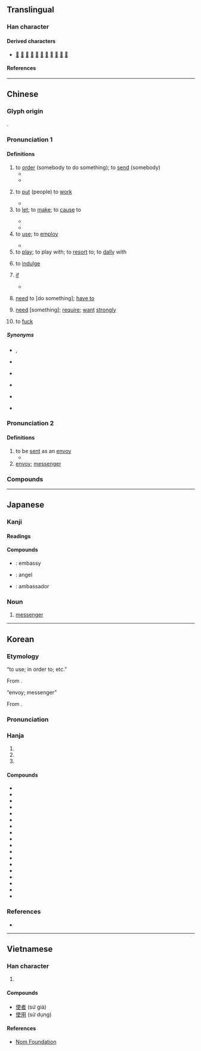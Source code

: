 {{also|便}}
{{character info}}
==Translingual==
{{stroke order|strokes=8}}

===Han character===
{{Han char|rn=9|rad=人|as=06|sn=8|four=25206|canj=OJLK|ids=⿰亻吏}}

====Derived characters====
* [[𣷱]] [[𧍇]] [[𩸲]] [[𧍅]] [[𦲺]] [[𭈓]] [[𪮈]] [[𰜇]] [[𣔤]] [[𧳡]] [[𧍇]]

====References====
{{Han ref|kx=0101.050|dkj=00573|dj=0213.120|hdz=10145.020|uh=4F7F}}

----

==Chinese==
{{zh-forms|alt=駛:''sai2''; Cantonese “need”,洗:''sai2''; Cantonese “need”}}

===Glyph origin===
{{Han etym}}
{{Han compound|人|吏|ls=psc|c1=s|c2=p|alt1=亻}}.

===Pronunciation 1===
{{zh-pron
|m=shǐ
|c=sai2,si2
|c_note=sai2 - vernacular; si2 - literary
|c-t=soi2
|h=pfs=sṳ́;gd=si3
|j=si2
|md=sāi/sṳ̄
|md_note=sāi - vernacular; sṳ̄ - literary
|mn=sái/xm,zz,tw:sú/qz:sír
|mn_note=sái - vernacular (including Quanzhou “to fuck”); sú/sír - literary
|mn-t=sai2
|w=2sr
|mc=1
|oc=1,1
|cat=v,n
}}

====Definitions====
{{zh-hanzi}}

# to [[order]] (somebody to do something); to [[send]] (somebody)
#* {{zh-x|夜，^鄭 伯 使 ^祭 ^足 勞 王，且 問 左右。|At night [the earl of Zheng] '''sent''' Zu of Zhai to comfort the king, and to ask after the welfare of his officers.|ref=Zuozhuan-L}}
#* {{zh-x|其 食客 三-千 人，邑入 不 足以 奉 客，使 人 出錢 於 ^薛。|He had 3000 retainers, and the income from his fief was not enough to support his retainers. Thus, he '''dispatched''' people to provide loans in Xue.|ref=Shiji}}
# {{lb|zh|literary}} to [[put]] (people) to [[work]]
#* {{zh-x|節用 而 愛 人，使 民 以 時。|Economy in expenditure, and love for men; and the employment of the people at the proper seasons.|ref=Analects}}
# to [[let]]; to [[make]]; to [[cause]] to
#: {{zh-x|這 突如其來 的 消息 使 他 大為{wéi} 震驚。|This sudden news caused him great shock.}}
#* {{zh-x|科學精神 是 使 人 擺脫 愚昧 盲目 的 有效 武器，是 推動 社會 進步 的 強大 力量。||ref={{cite-journal|zh|author={{lang|zh|周忠和}}; {{lang|zh|武向平}}; {{lang|zh|王挺}}|date=14 Jul 2021|journal={{w|People's Daily}}|page=5|title={{lang|zh| 推动科学素质建设迈上新台阶}}}}}}
#* {{zh-x|出師 未 捷 身 先 死，長 使 英雄 淚 滿 襟。||ref='''c. 760''', {{w|Du Fu}}, {{lw|zh|s:zh:蜀相|蜀相}}|CL}}
# to [[use]]; to [[employ]]
#: {{zh-x|呢 把 刀 幾 好 使{sai2}|This knife is pretty good to use.|C}}
#* {{zh-x|嫂嫂{sao}，借 扇子{zi} 我 使 使。|Sister, lend the fan to me.|ref=Xiyouji}}
# to [[play]]; to play with; to [[resort]] to; to [[dally]] with
#: {{zh-x|使.心眼|}}
# to [[indulge]]
#: {{zh-x|使.性子{zi}|to get angry; to lose one's temper}}
# {{lb|zh|literary}} [[if]]
#* {{zh-x|使 死者 無 知，則 已 矣，若 其 有 知，君 何 面目 以 見 ^員 也！||ref=Guoyu}}
# {{lb|zh|Cantonese|always|_|negated|or|interrogative}} [[need]] to [do something]; [[have to]]
#: {{zh-x|你 唔使 攞{lo2} 咁 多！|You don't need to get so much!|C}}
#: {{zh-x|你 陣間 使 唔 使 落街 買 嘢 呀{aa3}？|Do you need to use head out to buy things later?|C}}
# {{lb|zh|Cantonese|always|_|negated|or|interrogative}} [[need]] [something]; [[require]]; [[want]] [[strongly]]
# {{lb|zh|Quanzhou|_|Min Nan|vulgar}} to [[fuck]]

=====Synonyms=====
* {{s|to let; to make; to cause to}} {{zh-l|令}}, {{zh-l|讓}}
* {{sense|to dispatch}} {{zh-l|送}}
* {{sense|to use}}
{{zh-dial|用}}
* {{s|if}}
{{zh-dial|如果}}
* {{qualifier|Cantonese}} {{sense|need}} {{zh-l|需要}}
* {{s|to fuck}}
{{zh-dial|肏}}

===Pronunciation 2===
{{zh-pron
|m=shǐ,shì,2nb=rare variant
|c=si3
|c-t=lhu2
|h=pfs=sṳ́
|md=sái/sé̤ṳ
|md_note=sái - vernacular; sé̤ṳ - literary
|mn=sài/xm,zz,tw:sù/qz:sìr
|mn_note=sài - vernacular; sù/sìr - literary
|mn-t=sai3
|w=2sr
|mc=2
|oc=2,2
|cat=v,n
}}

====Definitions====
{{zh-hanzi}}

# to be [[sent]] as an [[envoy]]
#* {{zh-x|^子-華 使 於 ^齊，^冉-子 為 其 母 請 粟。|Zi Hua being employed on a mission to Qi, the disciple Ran requested grain for his mother.|ref=Analects}}
# [[envoy]]; [[messenger]]
#: {{zh-x|來使|envoy from another country}}

===Compounds===
{{zh-der|使用|使得|唔使|唔使客氣|使乜|使錢|使巧兒|使數|使君子|倘使|借使|官使|使館|公使館|公使團|使用借貸|使費|使心作倖|使嘴使舌|動使|不聽使|使命|僕使|使心眼兒|呼奴使婢|不中使|中使|使性子|器使|任賢使能|使用率|和平使者|使乖|使臣|向使|使心用腹|使用錢|唆使|使女|假使|使喚|密使|五瘟使|但使|來使|庫大使|使蚊負山|小使|信使|使長|使酒|公使|廉使|占風使帆|奉使|使脾氣|使君|役使動物|使君有婦|使眼色|使節團|三司使|君臣佐使|大使|不聽使喚|內使|使絆子|勾使鬼|布政使|使貪使愚|差使|使用權|左使|大使館|使然|即使|使羊將狼|使臂使指|主使者|使命感|使不得|使勁|尊賢使能|使絆兒|就使|嗾使|使氣|國使|使令|如臂使指|專使|使壞|任使|十二使徒|使徒|役使|天使魚|天使|促使|使節|使星|強使|借風使船|勾欄使者|不辱使命|出使|全權公使|勾使|使者|使低嘴|主使|白衣天使|敕使|按察使|搪差使|看風使帆|星使|指使|看風使舵|支使|目使頤令|神差鬼使|祈使句|矜才使氣|目指氣使|監齋使者|白差使|插科使砌|番使|相風使帆|特使|炙冰使燥|混合使用|看風使船|氤氳大使|樞密使|河伯使者|採訪使|觀察使|護花使者|節度使|見風使帆|鹽鐵使|迫使|節使|鬼使神差|錢可使鬼|鹽運使|花鳥使|行使|鹺使|草根大使|驛使|驅使|駐外使節|頤指氣使|致使動詞|縱使|給使|結使|綠衣使者|隨才器使|負才使氣|赤衣使者|鋪堂使費|巡按使|逼使|遣唐使|轉運使|箕帚之使|巡迴大使|見風使舵|設使|親善大使|舉賢使能|若使|致使|飛鳥使|會使:â̤-sāi|𣍐使:bē-sái|使動|使性地:sái-sìng-tē;Min Nan|使犬}}

----

==Japanese==

===Kanji===
{{ja-kanji|grade=3|rs=人06}}

====Readings====
{{ja-readings
|goon=し
|kanon=し
|kun=つか-う, しむ, せしむ, しめば
}}

====Compounds====
* {{ja-r|大%使%館|たい%し%かん}}: embassy
* {{ja-r|天%使|てん%し}}: angel
* {{ja-r|大%使|たい%し}}: ambassador

===Noun===
{{ja-noun|し}}

# [[messenger]]

----

==Korean==

===Etymology===
; “to use; in order to; etc.”
From {{der|ko|ltc|-}} {{ltc-l|使|id=1}}.
{{collapse|
* {{hanja-dongguk|ᄉᆞᆼ〯|sǒ}}
* {{hanja-sinjeung|ᄉᆞ|so|hun=ᄒᆞ야곰 ᄉᆞ 上聲}}
|Historical readings
|bg=#FFFFFF}}

; “envoy; messenger”
From {{der|ko|ltc|-}} {{ltc-l|使|id=2}}.
{{collapse|
* {{hanja-dongguk|ᄉᆞᆼ〮|só}}
* {{hanja-sinjeung|시|si|hun=브린 시}}
|Historical readings
|bg=#FFFFFF}}

===Pronunciation===
{{ko-hanja-pron|사|l=y}}

===Hanja===
{{ko-hanja-search}}
{{ko-hanja|[[부리다|부릴]]|사}}

# {{hanja form of|사|to [[use]]; to [[employ]]}}
# {{hanja form of|사|in [[order]] to [[do]]}}
# {{hanja form of|사|[[envoy]]; [[messenger]]}}

====Compounds====
{{der-top3|Compounds}}
* {{ko-l|노사|勞使}}
* {{ko-l|대사|大使}}
* {{ko-l|행사|行使}}
* {{ko-l|구사|驅使}}
* {{ko-l|설사|設使}}
* {{ko-l|특사|特使}}
* {{ko-l|사주|使嗾}}
* {{ko-l|사명|使命}}
* {{ko-l|사신|使臣}}
* {{ko-l|사역|使役}}
* {{ko-l|사절|使節}}
* {{ko-l|공사|公使}}
* {{ko-l|사도|使徒}}
* {{ko-l|사자|使者}}
* {{ko-l|천사|天使}}
* {{ko-l|고사|苦使}}
* {{ko-l|밀사|密使}}
* {{ko-l|사용|[[use]]; [[usage]]|使用}}
{{der-bottom}}

===References===
* {{R:hanjadoc|264}}

----

==Vietnamese==

===Han character===
{{vi-readings|reading=[[sứ]], [[sử]], [[sửa]], [[thửa]]|rs=人06}}

# {{rfdef|vi|sort=人06}}

====Compounds====
* [[使者]] (sứ giả)
* [[使用]] (sử dụng)

====References====
* [http://nomfoundation.org/common/nom_details.php?codepoint=4f7f Nom Foundation]